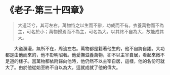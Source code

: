 # 《老子·第三十四章》

> 大道泛兮，其可左右。萬物恃之以生而不辭，功成而不有。衣養萬物而不為主，可名於小；萬物歸焉而不為主，可名為大。以其終不自為大，故能成其大。

&emsp;&emsp;大道瀰漫，無所不在，周流左右。萬物都是籍著他生的，他不自誇自詡。大功都是由他而來的，他不彰明昭著。他愛撫滋養萬物，卻不以主宰自居，看起來微不足道的樣子。當萬物都依附歸向他時，他仍然不以主宰自居，這樣，他的名份可就大了。由於他從始至終不自以為大，這就成就了他的偉大。

